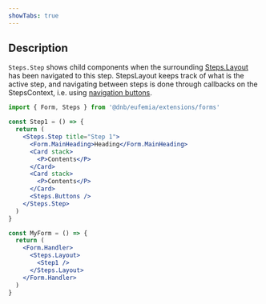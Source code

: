 ```yaml
---
showTabs: true
---
```


## Description

`Steps.Step` shows child components when the surrounding [Steps.Layout](/uilib/extensions/forms/extended-features/Steps/Layout/) has been navigated to this step. StepsLayout keeps track of what is the active step, and navigating between steps is done through callbacks on the StepsContext, i.e. using [navigation buttons](/uilib/extensions/forms/extended-features/Steps/Buttons/).

```jsx
import { Form, Steps } from '@dnb/eufemia/extensions/forms'

const Step1 = () => {
  return (
    <Steps.Step title="Step 1">
      <Form.MainHeading>Heading</Form.MainHeading>
      <Card stack>
        <P>Contents</P>
      </Card>
      <Card stack>
        <P>Contents</P>
      </Card>
      <Steps.Buttons />
    </Steps.Step>
  )
}

const MyForm = () => {
  return (
    <Form.Handler>
      <Steps.Layout>
        <Step1 />
      </Steps.Layout>
    </Form.Handler>
  )
}
```
